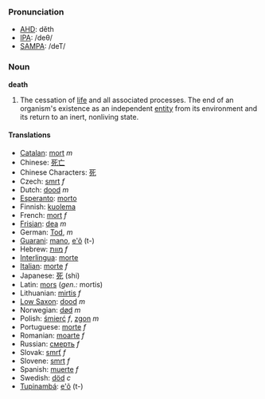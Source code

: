 ===Pronunciation===
*[[w:AHD|AHD]]: dĕth
*[[w:IPA|IPA]]: /deθ/
*[[w:SAMPA|SAMPA]]: /deT/

=== Noun ===

'''death'''

#The cessation of [[life]] and all associated processes.  The end of an organism's existence as an independent [[entity]] from its environment and its return to an inert, nonliving state.

==== Translations ====
*[[Catalan]]: [[mort]] ''m''
*Chinese: [[死亡]]
*Chinese Characters: [[死]]
*Czech: [[smrt]] ''f''
*Dutch: [[dood]] ''m''
*[[Esperanto]]: [[morto]]
*Finnish: [[kuolema]]
*French: [[mort]] ''f''
*[[Frisian]]: [[dea]] ''m''
*German: [[Tod]], ''m''
*[[Guarani]]: [[mano]], [[e'õ]] (t-)
*Hebrew: [[מוות]] ''f''
*[[Interlingua]]: [[morte]]
*[[Italian]]: [[morte]] ''f''
*Japanese: [[死]] (shi)
*Latin: [[mors]] (''gen.:'' mortis)
*Lithuanian: [[mirtis]] ''f''
*[[Low Saxon]]: [[dood]] ''m''
*Norwegian: [[død]] ''m''
*Polish: [[śmierć]] ''f'', [[zgon]] ''m''
*Portuguese: [[morte]] ''f''
*Romanian: [[moarte]] ''f''
*Russian: [[смeрть]] ''f''
*Slovak: [[smrť]] ''f''
*Slovene: [[smrt]] ''f''
*Spanish: [[muerte]] ''f''
*Swedish: [[död]] ''c''
*[[Tupinambá]]: [[e'õ]] (t-)